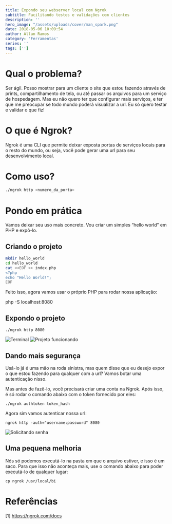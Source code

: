```yaml
---
title: Expondo seu webserver local com Ngrok
subtitle: Facilitando testes e validações com clientes
description: ''
hero_image: "/assets/uploads/cover/man_spark.png"
date: 2018-05-06 10:09:54
author: Allan Ramos
category: 'Ferramentas'
series: ''
tags: ['']
---
```


# Qual o problema?

Ser ágil. Posso mostrar para um cliente o site que estou fazendo através de prints, compartilhamento de tela, ou até passar os arquivos para um serviço de hospedagem. Mas eu não quero ter que configurar mais serviços, e ter que me preocupar se todo mundo poderá visualizar a url. Eu só quero testar e validar o que fiz!

# O que é Ngrok?

Ngrok é uma CLI que permite deixar exposta portas de serviços locais para o resto do mundo, ou seja, você pode gerar uma url para seu desenvolvimento local.

# Como uso?

```bash
./ngrok http <numero_da_porta>
```

# Pondo em prática

Vamos deixar seu uso mais concreto. Vou criar um simples “hello world” em PHP e expô-lo.

## Criando o projeto

```bash
mkdir hello_world
cd hello_world
cat <<EOF >> index.php
<?php
echo "Hello World!";
EOF
```

Feito isso, agora vamos usar o próprio PHP para rodar nossa aplicação:

php -S localhost:8080

## Expondo o projeto

`./ngrok http 8080`

![Terminal](/assets/uploads/posts/expondo-web-server-com-ngrok/terminal.png)
![Projeto funcionando](/assets/uploads/posts/expondo-web-server-com-ngrok/funcionando.png)

## Dando mais segurança

Usá-lo já é uma mão na roda sinistra, mas quem disse que eu desejo expor o que estou fazendo para qualquer com a url? Vamos botar uma autenticação nisso.

Mas antes de fazê-lo, você precisará criar uma conta na Ngrok. Após isso, é só rodar o comando abaixo com o token fornecido por eles:

`./ngrok authtoken token_hash`

Agora sim vamos autenticar nossa url:

`ngrok http -auth="username:password" 8080`

![Solicitando senha](/assets/uploads/posts/expondo-web-server-com-ngrok/senha.png)

## Uma pequena melhoria

Nós só podemos executá-lo na pasta em que o arquivo estiver, e isso é um saco. Para que isso não aconteça mais, use o comando abaixo para poder executá-lo de qualquer lugar:

`cp ngrok /usr/local/bi`

# Referências

[1] https://ngrok.com/docs
